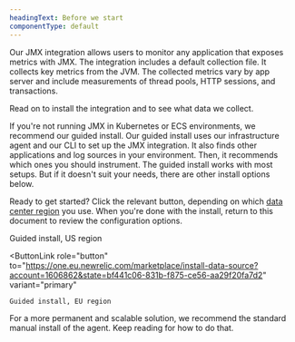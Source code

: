 ```yaml
---
headingText: Before we start
componentType: default
---
```


Our JMX integration allows users to monitor any application that exposes metrics with JMX. The integration includes a default collection file. It collects key metrics from the JVM. The collected metrics vary by app server and include measurements of thread pools, HTTP sessions, and transactions.

Read on to install the integration and to see what data we collect.

<Callout variant="tip">
  If you're not running JMX in Kubernetes or ECS environments, we recommend our guided install. Our guided install uses our infrastructure agent and our CLI to set up the JMX integration. It also finds other applications and log sources in your environment. Then, it recommends which ones you should instrument. The guided install works with most setups. But if it doesn't suit your needs, there are other install options below.
</Callout>

Ready to get started? Click the relevant button, depending on which [data center region](/docs/accounts/accounts-billing/account-setup/choose-your-data-center) you use. When you're done with the install, return to this document to review the configuration options.

<ButtonGroup>
  <ButtonLink
    role="button"
    to="https://one.newrelic.com/marketplace/install-data-source?account=1606862&state=bf441c06-831b-f875-ce56-aa29f20fa7d2"
    variant="primary"
  >
    Guided install, US region
  </ButtonLink>

  <ButtonLink
    role="button"
    to="https://one.eu.newrelic.com/marketplace/install-data-source?account=1606862&state=bf441c06-831b-f875-ce56-aa29f20fa7d2"
    variant="primary"
  >
    Guided install, EU region
  </ButtonLink>
</ButtonGroup>

For a more permanent and scalable solution, we recommend the standard manual install of the agent. Keep reading for how to do that.
